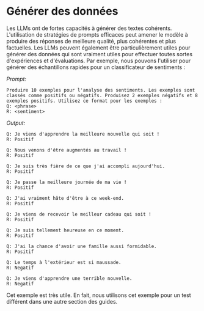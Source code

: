 # Générer des données
Les LLMs ont de fortes capacités à générer des textes cohérents. L'utilisation de stratégies de prompts efficaces peut amener le modèle à produire des réponses de meilleure qualité, plus cohérentes et plus factuelles. Les LLMs peuvent également être particulièrement utiles pour générer des données qui sont vraiment utiles pour effectuer toutes sortes d'expériences et d'évaluations. Par exemple, nous pouvons l'utiliser pour générer des échantillons rapides pour un classificateur de sentiments :

*Prompt:*
```
Produire 10 exemples pour l'analyse des sentiments. Les exemples sont classés comme positifs ou négatifs. Produisez 2 exemples négatifs et 8 exemples positifs. Utilisez ce format pour les exemples :
Q: <phrase>
R: <sentiment>
```

*Output:*
```
Q: Je viens d'apprendre la meilleure nouvelle qui soit !
R: Positif

Q: Nous venons d'être augmentés au travail !
R: Positif

Q: Je suis très fière de ce que j'ai accompli aujourd'hui.
R: Positif

Q: Je passe la meilleure journée de ma vie !
R: Positif

Q: J'ai vraiment hâte d'être à ce week-end.
R: Positif

Q: Je viens de recevoir le meilleur cadeau qui soit !
R: Positif

Q: Je suis tellement heureuse en ce moment.
R: Positif

Q: J'ai la chance d'avoir une famille aussi formidable.
R: Positif

Q: Le temps à l'extérieur est si maussade.
R: Negatif

Q: Je viens d'apprendre une terrible nouvelle.
R: Negatif
```

Cet exemple est très utile. En fait, nous utilisons cet exemple pour un test différent dans une autre section des guides.

